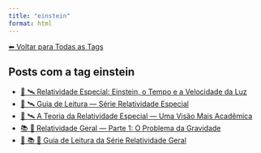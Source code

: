 ```yaml
---
title: "einstein"
format: html
---
```


[⬅ Voltar para Todas as Tags](../tags.qmd)

## Posts com a tag **einstein**

- [📘 🛰️ Relatividade Especial: Einstein, o Tempo e a Velocidade da Luz](/posts/fisica/relatividade-especial.html)
- [🧭 🛰️ Guia de Leitura — Série Relatividade Especial](/posts/fisica/guia-relatividade-especial.html)
- [📘 🛰️ A Teoria da Relatividade Especial — Uma Visão Mais Acadêmica](/posts/fisica/relatividade-especial-academico.html)
- [📚 🌠 Relatividade Geral — Parte 1: O Problema da Gravidade](/posts/fisica/relatividade-geral-parte1.html)
- [🧭 📚 🌠 Guia de Leitura da Série Relatividade Geral](/posts/fisica/guia-relatividade-geral.html)
